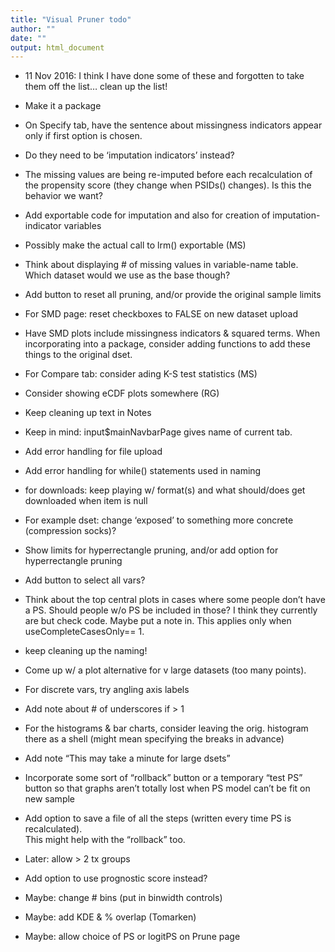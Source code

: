 ```yaml
---
title: "Visual Pruner todo"
author: ""
date: ""
output: html_document
---
```

* 11 Nov 2016: I think I have done some of these and forgotten to take them off the list... clean up the list!

* Make it a package

* On Specify tab, have the sentence about missingness indicators appear only if first option is chosen.

* Do they need to be 'imputation indicators' instead?

* The missing values are being re-imputed before each recalculation of the propensity score (they change when PSIDs() changes). Is this the behavior we want?

* Add exportable code for imputation and also for creation of imputation-indicator variables

* Possibly make the actual call to lrm() exportable (MS)

* Think about displaying # of missing values in variable-name table. Which dataset would we use as the base though?

* Add button to reset all pruning, and/or provide the original sample limits

* For SMD page: reset checkboxes to FALSE on new dataset upload

* Have SMD plots include missingness indicators & squared terms. When incorporating into a package, consider adding functions to add these things to the original dset.

* For Compare tab: consider ading K-S test statistics (MS) 

* Consider showing eCDF plots somewhere (RG)

* Keep cleaning up text in Notes

* Keep in mind: input$mainNavbarPage gives name of current tab.

* Add error handling for file upload

* Add error handling for while() statements used in naming

* for downloads: keep playing w/ format(s) and what should/does get downloaded when item is null

* For example dset: change 'exposed' to something more concrete (compression socks)?

* Show limits for hyperrectangle pruning, and/or add option for hyperrectangle pruning

* Add button to select all vars?

* Think about the top central plots in cases where some people don't have a PS. Should people w/o PS be included in those? I think they currently are but check code. Maybe put a note in. This applies only when useCompleteCasesOnly== 1.

* keep cleaning up the naming!

* Come up w/ a plot alternative for v large datasets (too many points).

* For discrete vars, try angling axis labels

* Add note about # of underscores if > 1

* For the histograms & bar charts, consider leaving the orig. histogram there as a shell (might mean specifying the breaks in advance) 

* Add note "This may take a minute for large dsets"

* Incorporate some sort of "rollback" button or a temporary "test PS" button so that graphs aren't totally lost when PS model can't be fit on new sample

* Add option to save a file of all the steps (written every time PS is recalculated).  
This might help with the "rollback" too.

* Later: allow > 2 tx groups

* Add option to use prognostic score instead?

* Maybe: change # bins (put in binwidth controls)

* Maybe: add KDE & % overlap (Tomarken)

* Maybe: allow choice of PS or logitPS on Prune page

